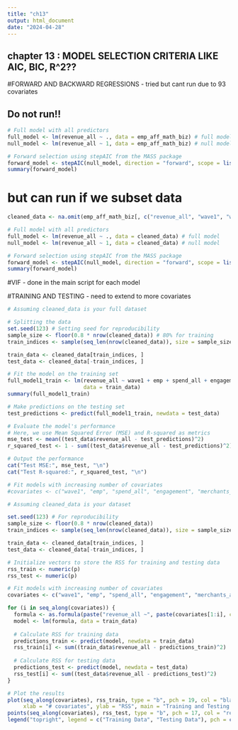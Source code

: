 ```yaml
---
title: "ch13"
output: html_document
date: "2024-04-28"
---
```


## chapter 13 : MODEL SELECTION CRITERIA LIKE AIC, BIC, R^2?? 

#FORWARD AND BACKWARD REGRESSIONS - tried but cant run due to 93 covariates

## Do not run!!

```r
# Full model with all predictors
full_model <- lm(revenue_all ~ ., data = emp_aff_math_biz) # full model
null_model <- lm(revenue_all ~ 1, data = emp_aff_math_biz) # null model

# Forward selection using stepAIC from the MASS package
forward_model <- stepAIC(null_model, direction = "forward", scope = list(upper = full_model, lower = null_model))
summary(forward_model)
```

# but can run if we subset data 

```r
cleaned_data <- na.omit(emp_aff_math_biz[, c("revenue_all", "wave1", "wave2", "emp", "spend_all", "engagement", "merchants_all", "NE", "W", "S")]) #3020 obs

# Full model with all predictors
full_model <- lm(revenue_all ~ ., data = cleaned_data) # full model
null_model <- lm(revenue_all ~ 1, data = cleaned_data) # null model

# Forward selection using stepAIC from the MASS package
forward_model <- stepAIC(null_model, direction = "forward", scope = list(upper = full_model, lower = null_model))
summary(forward_model)
```

#VIF - done in the main script for each model

#TRAINING AND TESTING - need to extend to more covariates

```r
# Assuming cleaned_data is your full dataset

# Splitting the data
set.seed(123) # Setting seed for reproducibility
sample_size <- floor(0.8 * nrow(cleaned_data)) # 80% for training
train_indices <- sample(seq_len(nrow(cleaned_data)), size = sample_size)

train_data <- cleaned_data[train_indices, ]
test_data <- cleaned_data[-train_indices, ]

# Fit the model on the training set
full_model1_train <- lm(revenue_all ~ wave1 + emp + spend_all + engagement + merchants_all + NE + W + S, 
                        data = train_data)
summary(full_model1_train)

# Make predictions on the testing set
test_predictions <- predict(full_model1_train, newdata = test_data)

# Evaluate the model's performance
# Here, we use Mean Squared Error (MSE) and R-squared as metrics
mse_test <- mean((test_data$revenue_all - test_predictions)^2)
r_squared_test <- 1 - sum((test_data$revenue_all - test_predictions)^2) / sum((test_data$revenue_all - mean(test_data$revenue_all))^2)

# Output the performance
cat("Test MSE:", mse_test, "\n")
cat("Test R-squared:", r_squared_test, "\n")
```

```r
# Fit models with increasing number of covariates
#covariates <- c("wave1", "emp", "spend_all", "engagement", "merchants_all", "NE", "W", "S", "spend_durables", "spend_nondurables", "spend_inperson", "badges", "merchants_professional", "revenue_professional", "merchants_retail", "revenue_retail")

# Assuming cleaned_data is your dataset

set.seed(123) # For reproducibility
sample_size <- floor(0.8 * nrow(cleaned_data))
train_indices <- sample(seq_len(nrow(cleaned_data)), size = sample_size)

train_data <- cleaned_data[train_indices, ]
test_data <- cleaned_data[-train_indices, ]

# Initialize vectors to store the RSS for training and testing data
rss_train <- numeric(p)
rss_test <- numeric(p)

# Fit models with increasing number of covariates
covariates <- c("wave1", "emp", "spend_all", "engagement", "merchants_all", "NE", "W", "S") # Order covariates by importance if possible

for (i in seq_along(covariates)) {
  formula <- as.formula(paste("revenue_all ~", paste(covariates[1:i], collapse = "+")))
  model <- lm(formula, data = train_data)
  
  # Calculate RSS for training data
  predictions_train <- predict(model, newdata = train_data)
  rss_train[i] <- sum((train_data$revenue_all - predictions_train)^2)
  
  # Calculate RSS for testing data
  predictions_test <- predict(model, newdata = test_data)
  rss_test[i] <- sum((test_data$revenue_all - predictions_test)^2)
}

# Plot the results
plot(seq_along(covariates), rss_train, type = "b", pch = 19, col = "black", ylim = c(min(c(rss_train, rss_test)), max(c(rss_train, rss_test))),
     xlab = "# covariates", ylab = "RSS", main = "Training and Testing Errors")
points(seq_along(covariates), rss_test, type = "b", pch = 17, col = "red")
legend("topright", legend = c("Training Data", "Testing Data"), pch = c(19, 17), col = c("black", "red"))

```

